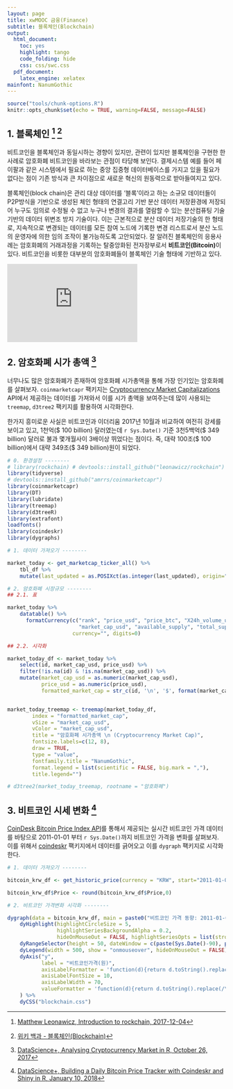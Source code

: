 ```yaml
---
layout: page
title: xwMOOC 금융(Finance)
subtitle: 블록체인(Blockchain)
output:
  html_document: 
    toc: yes
    highlight: tango
    code_folding: hide
    css: css/swc.css
  pdf_document:
    latex_engine: xelatex
mainfont: NanumGothic
---
```

 
``` r
source("tools/chunk-options.R")
knitr::opts_chunk$set(echo = TRUE, warning=FALSE, message=FALSE)
```

## 1. 블록체인 [^r-pkg-rockchain] [^wiki-blockchain] {#blockchain-technology}

[^r-pkg-rockchain]: [Matthew Leonawicz, Introduction to rockchain, 2017-12-04](https://leonawicz.github.io/rockchain/articles/rockchain.html)

[^wiki-blockchain]: [위키 백과 - 블록체인(Blockchain)](https://ko.wikipedia.org/wiki/%EB%B8%94%EB%A1%9D%EC%B2%B4%EC%9D%B8)

비트코인을 블록체인과 동일시하는 경향이 있지만, 관련이 있지만 블록체인을 구현한 한 사례로 암호화폐 비트코인을 바라보는 관점이 타당해 보인다.
결제시스템 예를 들어 페이팔과 같은 시스템에서 필요로 하는 중앙 집중형 데이터베이스를 가지고 있을 필요가 없다는 점이 기존 방식과 큰 차이점으로 
새로운 혁신의 원동력으로 받아들여지고 있다.

블록체인(block chain)은 관리 대상 데이터를 '블록'이라고 하는 소규모 데이터들이 P2P방식을 기반으로 
생성된 체인 형태의 연결고리 기반 분산 데이터 저장환경에 저장되어 누구도 임의로 수정될 수 없고 누구나 변경의 결과를 열람할 수 있는 
분산컴퓨팅 기술 기반의 데이터 위변조 방지 기술이다. 
이는 근본적으로 분산 데이터 저장기술의 한 형태로, 
지속적으로 변경되는 데이터를 모든 참여 노드에 기록한 변경 리스트로서 분산 노드의 운영자에 의한 임의 조작이 불가능하도록 고안되었다. 
잘 알려진 블록체인의 응용사례는 암호화폐의 거래과정을 기록하는 탈중앙화된 전자장부로서 **비트코인(Bitcoin)**이 있다. 
비트코인을 비롯한 대부분의 암호화폐들이 블록체인 기술 형태에 기반하고 있다.

<iframe src="https://embed.ted.com/talks/lang/ko/don_tapscott_how_the_blockchain_is_changing_money_and_business" width="300" height="180" frameborder="0" scrolling="no" allowfullscreen></iframe>

## 2. 암호화폐 시가 총액 [^datascience-plus-crytocurrency] {#crytocurrency-market-cap}

[^datascience-plus-crytocurrency]: [DataScience+, Analysing Cryptocurrency Market in R, October 26, 2017](https://datascienceplus.com/analysing-cryptocurrency-market-in-r/)

너무나도 많은 암호화폐가 존재하여 암호화폐 시가총액을 통해 가장 인기있는 암호화폐를 살펴보자.
`coinmarketcapr` 팩키지는 [Cryptocurrency Market Capitalizations](https://coinmarketcap.com/) API에서 제공하는 데이터를 가져와서 
이를 시가 총액을 보여주는데 많이 사용되는 `treemap`, `d3tree2` 팩키지를 활용하여 시각화한다.

한가지 흥미로운 사실은 비트코인과 이더리움 2017년 10월과 비교하여 여전히 강세를 보이고 있고,
1천억($ 100 billion) 달러였는데 `r Sys.Date()` 기준 3천5백억($ 349 billion) 달러로 불과 몇개월사이 3배이상 뛰었다는 점이다.
즉, 대략 100조($ 100 billion)에서 대략 349조($ 349 billion)원이 되었다.

``` r
# 0. 환경설정 --------
# library(rockchain) # devtools::install_github("leonawicz/rockchain")
library(tidyverse)
# devtools::install_github("amrrs/coinmarketcapr")
library(coinmarketcapr)
library(DT)
library(lubridate)
library(treemap)
library(d3treeR)
library(extrafont)
loadfonts()
library(coindeskr)
library(dygraphs)

# 1. 데이터 가져오기 --------

market_today <- get_marketcap_ticker_all() %>% 
    tbl_df %>% 
    mutate(last_updated = as.POSIXct(as.integer(last_updated), origin="1970-01-01"))

# 2. 암호화폐 시장규모 --------
## 2.1. 표

market_today %>% 
    datatable() %>% 
      formatCurrency(c("rank", "price_usd", "price_btc", "X24h_volume_usd", 
                       "market_cap_usd", "available_supply", "total_supply", "max_supply"),
                     currency="", digits=0)

## 2.2. 시각화

market_today_df <- market_today %>% 
    select(id, market_cap_usd, price_usd) %>% 
    filter(!is.na(id) & !is.na(market_cap_usd)) %>% 
    mutate(market_cap_usd = as.numeric(market_cap_usd),
           price_usd = as.numeric(price_usd),
           formatted_market_cap = str_c(id, '\n', '$', format(market_cap_usd, big.mark = ',', scientific = FALSE, trim = TRUE)))


market_today_treemap <- treemap(market_today_df, 
        index = "formatted_market_cap", 
        vSize = "market_cap_usd", 
        vColor = "market_cap_usd",
        title = "암호화폐 시가총액 \n (Cryptocurrency Market Cap)", 
        fontsize.labels=c(12, 8), 
        draw = TRUE,
        type = "value", 
        fontfamily.title = "NanumGothic",
        format.legend = list(scientific = FALSE, big.mark = ","),
        title.legend="")

# d3tree2(market_today_treemap, rootname = "암호화폐")
```

## 3. 비트코인 시세 변화 [^datascience-plus-bitcoin] {#crytocurrency-bitcoin}

[^datascience-plus-bitcoin]: [DataScience+, Building a Daily Bitcoin Price Tracker with Coindeskr and Shiny in R, January 10, 2018](https://datascienceplus.com/building-a-daily-bitcoin-price-tracker-with-coindeskr-and-shiny-in-r/)

[CoinDesk Bitcoin Price Index API](https://www.coindesk.com/api/)를 통해서 제공되는 실시간 비트코인 가격 데이터를 바탕으로 2011-01-01 부터 `r Sys.Date()`까지 비트코인 
가격을 변화를 살펴보자. 이를 위해서 [coindeskr](https://cran.r-project.org/web/packages/coindeskr/index.html) 팩키지에서 데이터를 긁어오고 이를
`dygraph` 팩키지로 시각화한다.

``` r
# 1. 데이터 가져오기 --------

bitcoin_krw_df <- get_historic_price(currency = "KRW", start="2011-01-01", end=Sys.Date())

bitcoin_krw_df$Price <- round(bitcoin_krw_df$Price,0)

# 2. 비트코인 가격변화 시각화 --------

dygraph(data = bitcoin_krw_df, main = paste0("비트코인 가격 동향: 2011-01-01 ... ", Sys.Date())) %>% 
    dyHighlight(highlightCircleSize = 5, 
                highlightSeriesBackgroundAlpha = 0.2,
                hideOnMouseOut = FALSE, highlightSeriesOpts = list(strokeWidth = 3)) %>%
    dyRangeSelector(height = 50, dateWindow = c(paste(Sys.Date()-90), paste(Sys.Date()))) %>% 
    dyLegend(width = 500, show = "onmouseover", hideOnMouseOut = FALSE) %>% 
    dyAxis("y",
           label = "비트코인가격(원)",
           axisLabelFormatter = 'function(d){return d.toString().replace(/\\B(?=(\\d{3})+(?!\\d))/g, ",");}',
           axisLabelFontSize = 10,
           axisLabelWidth = 70,
           valueFormatter = 'function(d){return d.toString().replace(/\\B(?=(\\d{3})+(?!\\d))/g, ",");}'
    ) %>% 
    dyCSS("blockchain.css")
```


